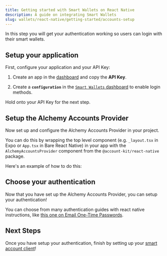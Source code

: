 ```yaml
---
title: Getting started with Smart Wallets on React Native
description: A guide on integrating Smart Wallets
slug: wallets/react-native/getting-started/accounts-setup
---
```


In this step you will get your authentication working so users can login with their smart wallets.

## Setup your application

First, configure your application and your API Key:

1. Create an app in the [dashboard](https://dashboard.alchemy.com/signup) and copy the **API Key**.

2. Create a **`configuration`** in the [`Smart Wallets` dashboard](https://dashboard.alchemy.com/services/smart-wallets/configuration) to enable login methods.

Hold onto your API Key for the next step.

## Setup the Alchemy Accounts Provider

Now set up and configure the Alchemy Accounts Provider in your project.

You can do this by wrapping the top level component (e.g. `_layout.tsx` in Expo or `App.tsx` in Bare React Native) in your app with the `AlchemyAccountsProvider` component from the `@account-kit/react-native` package.

Here's an example of how to do this:

<CodeBlocks>

<Markdown src="../../../shared/react-native/account-provider-setup.mdx" />

</CodeBlocks>

## Choose your authentication

Now that you have set up the Alchemy Accounts Provider, you can setup your authentication!

You can choose from many authentication guides with react native instructions, like [this one on Email One-Time Passwords](/docs/wallets/authentication/login-methods/email-otp#react-native).

## Next Steps

Once you have setup your authentication, finish by setting up your [smart account client](/docs/wallets/react-native/getting-started/smart-account-client)!
